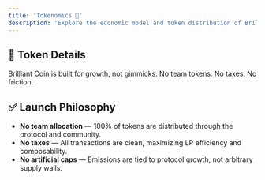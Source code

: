 ```yaml
---
title: 'Tokenomics 💎'
description: 'Explore the economic model and token distribution of Brilliant Coin'
---
```


## 🔹 Token Details

Brilliant Coin is built for growth, not gimmicks. No team tokens. No taxes. No friction.

## ✅ Launch Philosophy

- **No team allocation** — 100% of tokens are distributed through the protocol and community.
- **No taxes** — All transactions are clean, maximizing LP efficiency and composability.
- **No artificial caps** — Emissions are tied to protocol growth, not arbitrary supply walls.
